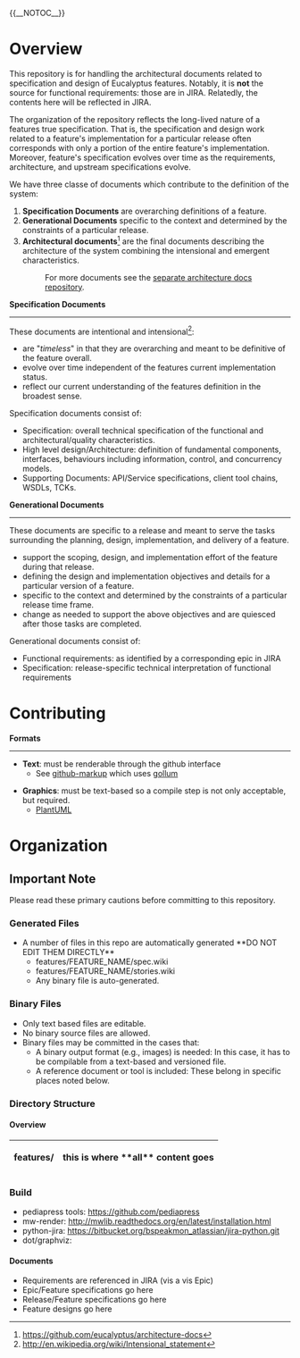 {{__NOTOC__}}
= Overview =
This repository is for handling the architectural documents related to specification and design of Eucalyptus features.  Notably, it is '''not''' the source for functional requirements:  those are in JIRA.  Relatedly, the contents here will be reflected in JIRA.

The organization of the repository reflects the long-lived nature of a features true specification.  That is, the specification and design work related to a feature's implementation for a particular release often corresponds with only a portion of the entire feature's implementation.  Moreover, feature's specification evolves over time as the requirements, architecture, and upstream specifications evolve.

We have three classe of documents which contribute to the definition of the system:
# '''Specification Documents''' are overarching definitions of a feature.
# '''Generational Documents''' specific to the context and determined by the constraints of a particular release.
# '''Architectural documents'''<ref>https://github.com/eucalyptus/architecture-docs</ref> are the final documents describing the architecture of the system combining the intensional and emergent characteristics.
#: For more documents see the [[https://github.com/eucalyptus/architecture-docs|separate architecture docs repository]].

'''Specification Documents''' 
----
These documents are intentional and intensional<ref>http://en.wikipedia.org/wiki/Intensional_statement</ref>:
* are "''timeless''" in that they are overarching and meant to be definitive of the feature overall.
* evolve over time independent of the features current implementation status.
* reflect our current understanding of the features definition in the broadest sense.

Specification documents consist of:
* Specification:  overall technical specification of the functional and architectural/quality characteristics.
* High level design/Architecture:  definition of fundamental components, interfaces, behaviours including information, control, and concurrency models.
* Supporting Documents: API/Service specifications, client tool chains, WSDLs, TCKs.

'''Generational Documents'''
----
These documents are specific to a release and meant to serve the tasks surrounding the planning, design, implementation, and delivery of a feature.
* support the scoping, design, and implementation effort of the feature during that release.
* defining the design and implementation objectives and details for a particular version of a feature.
* specific to the context and determined by the constraints of a particular release time frame.
* change as needed to support the above objectives and are quiesced after those tasks are completed.

Generational documents consist of:
* Functional requirements: as identified by a corresponding epic in JIRA
* Specification:  release-specific technical interpretation of functional requirements 


= Contributing =
'''Formats'''
----
* '''Text''':  must be renderable through the github interface 
** See [[https://github.com/github/markup|github-markup]] which uses [[https://github.com/github/gollum|gollum]] 

* '''Graphics''':  must be text-based so a compile step is not only acceptable, but required.  
** [[PlantUML]]

= Organization =
== Important Note ==
Please read these primary cautions before committing to this repository.
=== Generated Files ===
* A number of files in this repo are automatically generated **DO NOT EDIT THEM DIRECTLY**
** features/FEATURE_NAME/spec.wiki
** features/FEATURE_NAME/stories.wiki
** Any binary file is auto-generated.
=== Binary Files ===
* Only text based files are editable.
* No binary source files are allowed.
* Binary files may be committed in the cases that:
** A binary output format (e.g., images) is needed:  In this case, it has to be compilable from a text-based and versioned file.
** A reference document or tool is included:  These belong in specific places noted below.



=== Directory Structure ===
==== Overview ====
{|
! features/
| this is where **all** content goes
|}




=== Build ===
* pediapress tools: https://github.com/pediapress
* mw-render: http://mwlib.readthedocs.org/en/latest/installation.html
* python-jira: https://bitbucket.org/bspeakmon_atlassian/jira-python.git
* dot/graphviz: 

==== Documents ====

* Requirements are referenced in JIRA (vis a vis Epic)
* Epic/Feature specifications go here
* Release/Feature specifications go here
* Feature designs go here



<references/>
